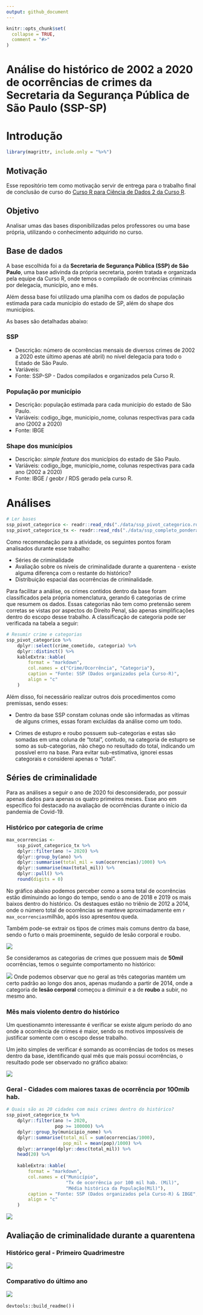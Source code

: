 ```yaml
---
output: github_document
---
```


<!-- README.md is generated from README.Rmd. Please edit that file -->

```r
knitr::opts_chunk$set(
  collapse = TRUE,
  comment = "#>"
)
```

# Análise do histórico de 2002 a 2020 de ocorrências de crimes da **Secretaria da Segurança Pública de São Paulo (SSP-SP)**

<!-- badges: start -->

<!-- badges: end -->

# Introdução

```r
library(magrittr, include.only = "%>%")

```

## Motivação

Esse repositório tem como motivação servir de entrega para o trabalho final de conclusão de curso do [Curso R para Ciência de Dados 2 da Curso R](https://curso-r.com/cursos/r4ds-2/).

## Objetivo

Analisar umas das bases disponibilizadas pelos professores ou uma base própria, utilizando o conhecimento adquirido no curso.

## Base de dados

A base escolhida foi a da **Secretaria de Segurança Pública (SSP) de São Paulo**, uma base adivinda da própria secretaria, porém tratada e organizada pela equipe da Curso R, onde temos o compilado de ocorrências criminais por delegacia, município, ano e mês.

Além dessa base foi utilizado uma planilha com os dados de população estimada para cada município do estado de SP, além do shape dos municípios.

As bases são detalhadas abaixo:

### SSP

-   Descrição: número de ocorrências mensais de diversos crimes de 2002 a 2020 este último apenas até abril) no nível delegacia para todo o Estado de São Paulo.
-   Variáveis:
-   Fonte: SSP-SP - Dados compilados e organizados pela Curso R.

### População por município

-   Descrição: população estimada para cada município do estado de São Paulo.
-   Variáveis: codigo_ibge, municipio_nome, colunas respectivas para cada ano (2002 a 2020)
-   Fonte: IBGE

### Shape dos municípios

-   Descrição: *simple feature* dos municípios do estado de São Paulo.
-   Variáveis: codigo_ibge, municipio_nome, colunas respectivas para cada ano (2002 a 2020)
-   Fonte: IBGE / geobr / RDS gerado pela curso R.

# Análises

```r

# Ler bases
ssp_pivot_categorico <- readr::read_rds("./data/ssp_pivot_categorico.rds")
ssp_pivot_categorico_tx <- readr::read_rds("./data/ssp_completo_ponderado.rds")
```

Como recomendação para a atividade, os seguintes pontos foram analisados durante esse trabalho:

-   Séries de criminalidade
-   Avaliação sobre os níveis de criminalidade durante a quarentena - existe alguma diferença com o restante do histórico?
-   Distribuição espacial das ocorrências de criminalidade.

Para facilitar a análise, os crimes contidos dentro da base foram classificados pela própria nomenclatura, gerando 6 categorias de crime que resumem os dados. Essas categorias não tem como pretensão serem corretas se vistas por aspectos do Direito Penal, são apenas simplificações dentro do escopo desse trabalho. A classificação de categoria pode ser verificada na tabela a seguir:

```r

# Resumir crime e categorias
ssp_pivot_categorico %>% 
    dplyr::select(crime_cometido, categoria) %>% 
    dplyr::distinct() %>% 
    kableExtra::kable(
        format = "markdown",
        col.names = c("Crime/Ocorrência", "Categoria"),
        caption = "Fonte: SSP (Dados organizados pela Curso-R)",
        align = "c"
    ) 

```

Além disso, foi necessário realizar outros dois procedimentos como premissas, sendo esses:

-   Dentro da base SSP constam colunas onde são informadas as vítimas de alguns crimes, essas foram excluídas da análise como um todo.

-   Crimes de estupro e roubo possuem sub-categorias e estas são somadas em uma coluna de "total", contudo, na categoria de estupro se somo as sub-categorias, não chego no resultado do total, indicando um possível erro na base. Para evitar sub-estimativa, ignorei essas categorais e considerei apenas o "total".

## Séries de criminalidade

Para as análises a seguir o ano de 2020 foi desconsiderado, por possuir apenas dados para apenas os quatro primeiros meses. Esse ano em específico foi destacado na avaliação de ocorrências durante o início da pandemia de Covid-19.

### Histórico por categoria de crime

```r

max_ocorrencias <-
    ssp_pivot_categorico_tx %>% 
    dplyr::filter(ano != 2020) %>% 
    dplyr::group_by(ano) %>% 
    dplyr::summarise(total_mil = sum(ocorrencias)/1000) %>% 
    dplyr::summarise(max(total_mil)) %>% 
    dplyr::pull() %>% 
    round(digits = 0)

```

No gráfico abaixo podemos perceber como a soma total de ocorrências estão diminuindo ao longo do tempo, sendo o ano de 2018 e 2019 os mais baixos dentro do histórico. Os destaques estão no triênio de 2012 a 2014, onde o número total de ocorrências se manteve aproximadamente em `r max_ocorrencias`milhão, após isso apresentou queda. 

Também pode-se extrair os tipos de crimes mais comuns dentro da base, sendo o furto o mais proeminente, seguido de lesão corporal e roubo.

![](https://github.com/maykongpedro/2021-05-05_curso-r-R4DS2-projeto-final/blob/master/inst/hist_ocorrencias_ate_2019.png)


Se consideramos as categorias de crimes que possuem mais de **50mil** ocorrências, temos o seguinte comportamento no histórico:

![](https://github.com/maykongpedro/2021-05-05_curso-r-R4DS2-projeto-final/blob/master/inst/hist_ocorrencias_mais_expressivas.png)
Onde podemos observar que no geral as três categorias mantém um certo padrão ao longo dos anos, apenas mudando a partir de 2014, onde a categoria de **lesão corporal** começou a diminuir e a de **roubo** a subir, no mesmo ano.


### Mês mais violento dentro do histórico
Um questionamnto interessante é verificar se existe algum período do ano onde a ocorrência de crimes é maior, sendo os motivos impossíveis de justificar somente com o escopo desse trabalho.

Um jeito simples de verificar é somando as ocorrências de todos os meses dentro da base, identificando qual mês que mais possui ocorrências, o resultado pode ser observado no gráfico abaixo:

![](https://github.com/maykongpedro/2021-05-05_curso-r-R4DS2-projeto-final/blob/master/inst/mes_mais_violento.png)


### Geral - Cidades com maiores taxas de ocorrência por 100mib hab.

```r

# Quais são as 20 cidades com mais crimes dentro do histórico?
ssp_pivot_categorico_tx %>% 
    dplyr::filter(ano != 2020,
                  pop >= 100000) %>% 
    dplyr::group_by(municipio_nome) %>%
    dplyr::summarise(total_mil = sum(ocorrencias/1000),
                     pop_mil = mean(pop)/1000) %>% 
    dplyr::arrange(dplyr::desc(total_mil)) %>%
    head(20) %>%
    
    kableExtra::kable(
        format = "markdown",
        col.names = c("Município", 
                      "Tx de ocorrência por 100 mil hab. (Mil)",
                      "Média histórica da População(Mil)"),
        caption = "Fonte: SSP (Dados organizados pela Curso-R) & IBGE",
        align = "c"
    ) 

```

![](https://github.com/maykongpedro/2021-05-05_curso-r-R4DS2-projeto-final/blob/master/inst/mapa_geral.png)

## Avaliação de criminalidade durante a quarentena

### Histórico geral - Primeiro Quadrimestre

![](https://github.com/maykongpedro/2021-05-05_curso-r-R4DS2-projeto-final/blob/master/inst/hist_quadrimestre_covid.png)

### Comparativo do último ano

![](https://github.com/maykongpedro/2021-05-05_curso-r-R4DS2-projeto-final/blob/master/inst/hist_ano_covid.png)

`devtools::build_readme()` i

```r

```

